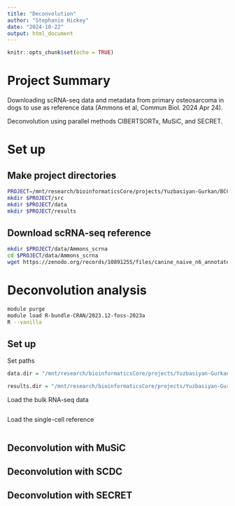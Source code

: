 ```yaml
---
title: "Deconvolution"
author: "Stephanie Hickey"
date: "2024-10-22"
output: html_document
---
```


```r
knitr::opts_chunk$set(echo = TRUE)
```

# Project Summary

Downloading scRNA-seq data and metadata from primary osteosarcoma in dogs to use as reference data (Ammons et al, Commun Biol. 2024 Apr 24).

Deconvolution using parallel methods CIBERTSORTx, MuSiC, and SECRET.

# Set up

## Make project directories
```bash
PROJECT=/mnt/research/bioinformaticsCore/projects/Yuzbasiyan-Gurkan/BCC119_vyg_deconvolution
mkdir $PROJECT/src
mkdir $PROJECT/data
mkdir $PROJECT/results
```

## Download scRNA-seq reference 
```bash
mkdir $PROJECT/data/Ammons_scrna
cd $PROJECT/data/Ammons_scrna
wget https://zenodo.org/records/10891255/files/canine_naive_n6_annotated.rds
```

# Deconvolution analysis

```bash
module purge
module load R-bundle-CRAN/2023.12-foss-2023a
R --vanilla
```

## Set up

Set paths
```r
data.dir = "/mnt/research/bioinformaticsCore/projects/Yuzbasiyan-Gurkan/BCC119_vyg_deconvolution/data"

results.dir = "/mnt/research/bioinformaticsCore/projects/Yuzbasiyan-Gurkan/BCC119_vyg_deconvolution/results"
```

Load the bulk RNA-seq data
```r

```

Load the single-cell reference
```r

```

## Deconvolution with MuSiC

## Deconvolution with SCDC

## Deconvolution with SECRET
